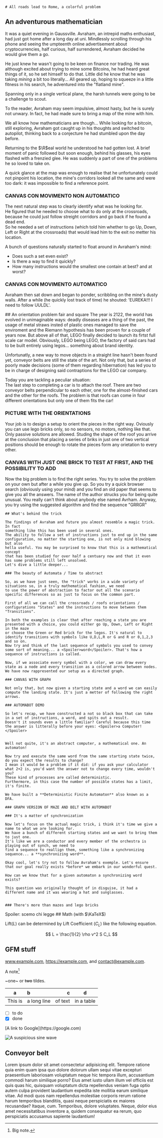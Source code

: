 
<TextContainer>

    # All roads lead to Rome, a colorful problem

</TextContainer>

<FadeBg color = 'black'>
<TextContainer>

## An adventurous mathematician

It was a quiet evening in Gaussville. Avraham, an intrepid maths enthusiast, had just got home after a long day at uni.
Mindlessly scrolling through his phone and seeing the umpteenth online advertisement about cryptocurrencies, half curious, half surrendered, Avraham decided he would give them a go.

He just knew he wasn't going to be keen on finance nor trading. He was although excited about trying to mine some Bitcoins, he had heard great things of it, so he set himself to do that.
Little did he know that he was taking _mining_ a bit too literally...
All geared up, hoping to squeeze in a little fitness in his search, he adventured into the "flatland mine".

Spanning only in a single vertical plane, the harsh tunnels were going to be a challenge to scout.

To the reader, Avraham may seem impulsive, almost hasty, but he is surely not unwary. In fact, he had made sure to bring a map of the mine with him.

We all know how mathematicians are though... While looking for a bitcoin, still exploring, Avraham got caught up in his thoughts
and switched to autopilot, thinking back to a conjecture he had stumbled upon the day before.

Returning to the $\R$eal world he understood he had gotten lost. A brief moment of panic followed but soon enough, behind his glasses, his eyes flashed with a frenzied glee.
He was suddenly a part of one of the problems he so loved to take on.

A quick glance at the map was enough to realise that he unfortunately could not pinpoint his location, the mine's corridors looked all the same and were too dark: it was impossible to find a reference point.

### CANVAS CON MOVIMENTO NON AUTOMATICO

The next natural step was to clearly identify what was he looking for.\
He figured that he needed to choose what to do only at the crossroads, because he could just follow streight corridors and go back if he found a dead end.\
So he needed a set of instructions (which told him whether to go Up, Down, Left or Right at the crossroads) that would lead him to the exit no metter his location.

A bunch of questions naturally started to float around in Avraham's mind:

- Does such a set even exist?
- Is there a way to find it quickly?
- How many instructions would the smallest one contain at best? and at worst?

### CANVAS CON MOVIMENTO AUTOMATICO

Avraham then sat down and began to ponder, scribbling on the mine's dusty walls.
After a while (he quickly lost track of time) he shouted: 'EUREKA!!! I need to follow <Spoiler>UULDL</Spoiler>'.

</TextContainer>
</FadeBg>

<FadeBg color='#192841'>
<TextContainer>
## An orientation problem fair and square
The year is 2122, the world has evolved in unimaginable ways: deadly diseases are a thing of the past,
the usage of metal straws insted of plastic ones managed to save the enviroment and the Riemann hypothesis has been proven
for a couple of years now. But above all of that, LEGO finally decided to launch its firtst full scale car model.
Obviously, LEGO being LEGO, the factory of said cars had to be built entirely using legos... something about brand identity.

Unfortunatly, a new way to move objects in a straight line hasn't been found yet, conveyor belts are still the state of the art.
Not only that, but a series of poorly made decisions (some of them regarding hibernation) has led you to be
in charge of designing said contraptions for the LEGO car company.

Today you are tackling a peculiar situation:\
The last step to completing a car is to attach the roof. There are two conveyor belts perpendicular to each other,
one for the almost-finished cars and the other for the roofs. The problem is that roofs can come in four different orientations
but only one of them fits the car!

### PICTURE WITH THE ORIENTATIONS

Your job is to design a setup to orient the pieces in the right way. Oviously you can use lego bricks only, so no sensors, no motors, nothing like that.
Only passive solutions are allowed. Studing the shape of the roof you arrive at the conclusion that placing a series of briks in just one of two vertical positions
should be enough to rotate the pieces form any orietation to every other.

### CANVAS WITH JUST ONE BRICK TO TEST AT FIRST, AND THE POSSIBILITY TO ADD

Now the big problem is to find the right series. You try to solve the problem on your own but after a while you give up.
So you try a quick browser search (obviously using your mind) and you find an old paper that seems to give you all the answers.
The name of the author strucks you for being quite unusual. You really can't think about anybody else named Avrham.
Anyway, you try using the suggested algorithm and find the sequence "<Spoiler>GRRGR</Spoiler>"

</TextContainer>
</FadeBg>

<FadeBg color = 'black'>
  <TextContainer>

    ## What's behind the trick

    The findings of Avraham and future you almost resemble a magic trick. In fact
    something like this has been used in several ones.
    The ability to follow a set of instructions just to end up in the same
    configuration, no matter the starting one, is not only mind blowing but also
    hella useful. You may be surprised to know that this is a mathematical concept
    that has been studied for over half a centuary now and that it even has some problems still left unsolved.
    Let's dive a little deeper...

    ### The beauty of Automata / Time to abstract

    So, as we have just seen, the "trick" works in a wide variety of situations so, in a truly mathematical fashion, we need
    to use the power of abstraction to factor out all the scenario specific differences so as just to focus on the common part.

    First of all we can call the crossroads / roofs orientations / configurations "States" and the instructions to move between them "Transitions".

    In both the examples is clear that after reaching a state you are presented with a choice, you could either go Up, Down, Left or Right in the maze
    or choose the Green or Red brick for the legos. It's natural to identify transitions with symbols like U,D,L,R or G and R or 0,1,2,3 and so on.
    Now try and think of the last sequence of symbols you used to convey some sort of meaning... a <Spoiler>word</Spoiler>. That's how a sequence of instructions is called.

    Now, if we associate every symbol with a color, we can draw every state as a node and every transition as a colored arrow between nodes.
    We have now rappresented our setup as a directed graph.

    ### CANVAS WITH GRAPH

    Not only that, but now given a starting state and a word we can easily compute the landing state. It's just a metter of following the right arrows.

    ### AUTOMABOT DEMO

    So let's recap, we have constructed a not so black box that can take in a set of instructions, a word, and spits out a result.
    Doesn't it sounds even a little familiar? Careful because this time the answer is litterally before your eyes: <Spoiler>a Computer!</Spoiler>


    Well not quite, it's an abstract computer, a mathematical one. An automaton!

    Now try and execute the same word from the same starting state twice, do you expect the results to change?
    I mean it would be a problem if it did: if you ask your calculator what 2+2 is, you'd want the answer not to change every time, wouldn't you?
    These kind of processes are called deterministic.
    Furthermore, in this case the number of possible states has a limit, it's finite.

    We have built a **Deterministic Finite Automaton** also known as a DFA.

    ### GRAPH VERSION OF MAZE AND BELT WITH AUTOMABOT

    ### It's a matter of synchronization

    Now let's focus on the actual magic trick, i think it's time we give a name to what we are looking for.
    We have a bunch of different starting states and we want to bring them to just one.
    It's like we are a conductor and every member of the orchestra is playing out of synch, we need to
    find a sequence to reallign them, something like a synchronizing sequence... a **synchronizing word**.

    Okay cool, let's try not to follow Avraham's exemple. Let's ensure that our goal really exists *before* we embark in our wonderful quest.

    How can we know that for a given automaton a synchronizing word exists?

    This question was originally thought of in disguise, it had a different name and it was wearing a hat and sunglasses.


    ### There's more than mazes and lego bricks

  </TextContainer>
</FadeBg>

<TextContainer>
  Spoiler: <Spoiler>scemo chi legge</Spoiler>
</TextContainer>

<TextContainer>
## Math (with $\KaTeX$)

Lift($L$) can be determined by Lift Coefficient ($C_L$) like the following
equation.

$$
L = \frac{1}{2} \rho v^2 S C_L
$$

## GFM stuff

www.example.com, https://example.com, and contact@example.com.

A note[^1]

[^1]: Big note.

~one~ or ~~two~~ tildes.

| a       | b           |       c |     d      |
| ------- | :---------- | ------: | :--------: |
| This is | a long line | of text | in a table |

- [ ] to do
- [x] done

<Example />

<ExampleTimer />

</TextContainer>

<TextContainer>
[A link to Google](https://google.com)

![A suspicious sine wave](/img/sinus.jpg)

</TextContainer>

<FadeBg>
<TextContainer>

## Conveyor belt

</TextContainer>

<SketchIframe src="/sketches/conveyor-belt/index.html" height={400} />

<TextContainer>
  Lorem ipsum dolor sit amet consectetur adipisicing elit. Tempore ratione quia
  enim quam ipsa quo dolore dolorum ullam sequi vitae excepturi praesentium
  laboriosam voluptatum neque hic tempora illum, accusantium commodi harum
  similique porro? Eius amet iusto ullam illum vel officiis est quis quas hic,
  quisquam voluptatum dicta repellendus veniam fuga optio autem culpa provident
  laudantium expedita iste mollitia earum similique vitae. Ad modi quos nam
  repellendus molestiae corporis rerum ratione harum temporibus blanditiis,
  quasi neque perspiciatis ex maiores recusandae? Itaque, cum. Temporibus,
  dolore voluptates. Neque, dolor eius amet necessitatibus inventore a, quidem
  consequatur ea rerum, quo perspiciatis accusamus sapiente laudantium!
</TextContainer>

</FadeBg>
